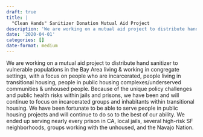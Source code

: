 ```yaml
---
draft: true 
title: |
  "Clean Hands" Sanitizer Donation Mutual Aid Project
description: 'We are working on a mutual aid project to distribute hand sanitizer to vulnerable populations in the Bay Area living & working in congregate settings, with a focus on people who are incarcerated, people living in transitional housing, people in public housing complexes/underserved communities & unhoused people.'
date: '2020-04-01'
categories: []
date-format: medium 
---
```



We are working on a mutual aid project to distribute hand sanitizer to vulnerable populations in the Bay Area living & working in congregate settings, with a focus on people who are incarcerated, people living in transitional housing, people in public housing complexes/underserved communities & unhoused people. Because of the unique policy challenges and public health risks within jails and prisons, we have been and will continue to focus on incarcerated groups and inhabitants within transitional housing. We have been fortunate to be able to serve people in public housing projects and will continue to do so to the best of our ability. We ended up serving nearly every prison in CA, local jails, several high-risk SF neighborhoods, groups working with the unhoused, and the Navajo Nation.


